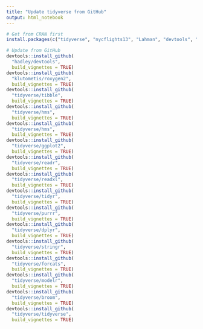 ```yaml
---
title: "Update tidyverse from GitHub"
output: html_notebook
---
```

```r

# Get from CRAN first
install.packages(c("tidyverse", "nycflights13", "Lahman", "devtools", "roxygen2"))

# Update from GitHub
devtools::install_github(
  "hadley/devtools", 
  build_vignettes = TRUE)
devtools::install_github(
  "klutometis/roxygen2", 
  build_vignettes = TRUE)
devtools::install_github(
  "tidyverse/tibble", 
  build_vignettes = TRUE)
devtools::install_github(
  "tidyverse/hms", 
  build_vignettes = TRUE)
devtools::install_github(
  "tidyverse/hms", 
  build_vignettes = TRUE)
devtools::install_github(
  "tidyverse/ggplot2", 
  build_vignettes = TRUE)
devtools::install_github(
  "tidyverse/readr", 
  build_vignettes = TRUE)
devtools::install_github(
  "tidyverse/readxl", 
  build_vignettes = TRUE)
devtools::install_github(
  "tidyverse/tidyr", 
  build_vignettes = TRUE)
devtools::install_github(
  "tidyverse/purrr", 
  build_vignettes = TRUE)
devtools::install_github(
  "tidyverse/dplyr", 
  build_vignettes = TRUE)
devtools::install_github(
  "tidyverse/stringr", 
  build_vignettes = TRUE)
devtools::install_github(
  "tidyverse/forcats", 
  build_vignettes = TRUE)
devtools::install_github(
  "tidyverse/modelr", 
  build_vignettes = TRUE)
devtools::install_github(
  "tidyverse/broom", 
  build_vignettes = TRUE)
devtools::install_github(
  "tidyverse/tidyverse",
  build_vignettes = TRUE)
```
